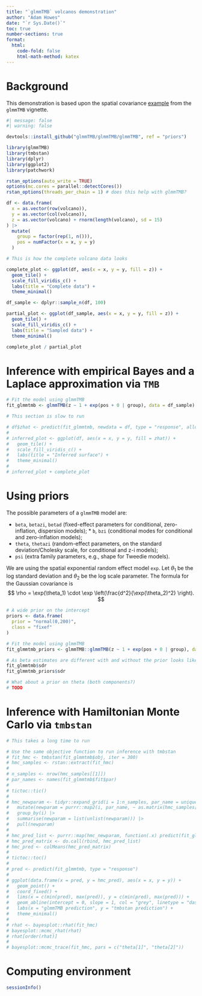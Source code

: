```yaml
---
title: "`glmmTMB` volcanos demonstration"
author: "Adam Howes"
date: "`r Sys.Date()`"
toc: true
number-sections: true
format: 
  html: 
    code-fold: false
    html-math-method: katex
---
```


# Background

This demonstration is based upon the spatial covariance [example](https://cran.r-project.org/web/packages/glmmTMB/vignettes/covstruct.html#a-spatial-covariance-example) from the `glmmTMB` vignette. 

```r
#| message: false
#| warning: false

devtools::install_github("glmmTMB/glmmTMB/glmmTMB", ref = "priors")

library(glmmTMB)
library(tmbstan)
library(dplyr)
library(ggplot2)
library(patchwork)

rstan_options(auto_write = TRUE)
options(mc.cores = parallel::detectCores())
rstan_options(threads_per_chain = 1) # does this help with glmmTMB?
```

```r
df <- data.frame(
  x = as.vector(row(volcano)),
  y = as.vector(col(volcano)),
  z = as.vector(volcano) + rnorm(length(volcano), sd = 15)
) |>
  mutate(
    group = factor(rep(1, n())),
    pos = numFactor(x = x, y = y)
  )

# This is how the complete volcano data looks

complete_plot <- ggplot(df, aes(x = x, y = y, fill = z)) +
  geom_tile() +
  scale_fill_viridis_c() +
  labs(title = "Complete data") +
  theme_minimal()

df_sample <- dplyr::sample_n(df, 100)

partial_plot <- ggplot(df_sample, aes(x = x, y = y, fill = z)) +
  geom_tile() +
  scale_fill_viridis_c() +
  labs(title = "Sampled data") +
  theme_minimal()

complete_plot / partial_plot
```

# Inference with empirical Bayes and a Laplace approximation via `TMB`

```r
# Fit the model using glmmTMB
fit_glmmtmb <- glmmTMB(z ~ 1 + exp(pos + 0 | group), data = df_sample)

# This section is slow to run

# df$zhat <- predict(fit_glmmtmb, newdata = df, type = "response", allow.new.levels = TRUE)
# 
# inferred_plot <- ggplot(df, aes(x = x, y = y, fill = zhat)) +
#   geom_tile() +
#   scale_fill_viridis_c() +
#   labs(title = "Inferred surface") +
#   theme_minimal()
# 
# inferred_plot + complete_plot
```

# Using priors

The possible parameters of a `glmmTMB` model are:

* `beta`, `betazi`, `betad` (fixed-effect parameters for conditional, zero-inflation, dispersion models); * `b`, `bzi` (conditional modes for conditional and zero-inflation models);
* `theta`, `thetazi` (random-effect parameters, on the standard deviation/Cholesky scale, for conditional and z-i models);
* `psi` (extra family parameters, e.g., shape for Tweedie models).

We are using the spatial exponential random effect model `exp`.
Let $\theta_1$ be the log standard deviation and $\theta_2$ be the log scale parameter.
The formula for the Gaussian covariance is
$$
\rho = \exp(\theta_1) \cdot \exp \left(\frac{d^2}{\exp(\theta_2)^2} \right).
$$
```r
# A wide prior on the intercept
priors <- data.frame(
  prior = "normal(0,200)",
  class = "fixef"
)

# Fit the model using glmmTMB
fit_glmmtmb_priors <- glmmTMB::glmmTMB(z ~ 1 + exp(pos + 0 | group), data = df_sample, priors = priors)

# As beta estimates are different with and without the prior looks like it's working
fit_glmmtmb$sdr
fit_glmmtmb_priors$sdr

# What about a prior on theta (both components?)
# TODO
```

# Inference with Hamiltonian Monte Carlo via `tmbstan`

```r
# This takes a long time to run

# Use the same objective function to run inference with tmbstan
# fit_hmc <- tmbstan(fit_glmmtmb$obj, iter = 300)
# hmc_samples <- rstan::extract(fit_hmc)
# 
# n_samples <- nrow(hmc_samples[[1]])
# par_names <- names(fit_glmmtmb$fit$par)
# 
# tictoc::tic()
# 
# hmc_newparam <- tidyr::expand_grid(i = 1:n_samples, par_name = unique(par_names)) |>
#   mutate(newparam = purrr::map2(i, par_name, ~ as.matrix(hmc_samples[[.y]])[.x, ])) %>%
#   group_by(i) |>
#   summarise(newparam = list(unlist(newparam))) |>
#   pull(newparam)
# 
# hmc_pred_list <- purrr::map(hmc_newparam, function(.x) predict(fit_glmmtmb, type = "response", newparams = .x))
# hmc_pred_matrix <- do.call(rbind, hmc_pred_list)
# hmc_pred <- colMeans(hmc_pred_matrix)
# 
# tictoc::toc()
# 
# pred <- predict(fit_glmmtmb, type = "response")
# 
# ggplot(data.frame(x = pred, y = hmc_pred), aes(x = x, y = y)) +
#   geom_point() +
#   coord_fixed() +
#   lims(x = c(min(pred), max(pred)), y = c(min(pred), max(pred))) +
#   geom_abline(intercept = 0, slope = 1, col = "grey", linetype = "dashed") +
#   labs(x = "glmmTMB prediction", y = "tmbstan prediction") +
#   theme_minimal()
# 
# rhat <- bayesplot::rhat(fit_hmc)
# bayesplot::mcmc_rhat(rhat)
# rhat[order(rhat)]
# 
# bayesplot::mcmc_trace(fit_hmc, pars = c("theta[1]", "theta[2]"))
```

# Computing environment

```r
sessionInfo()
```